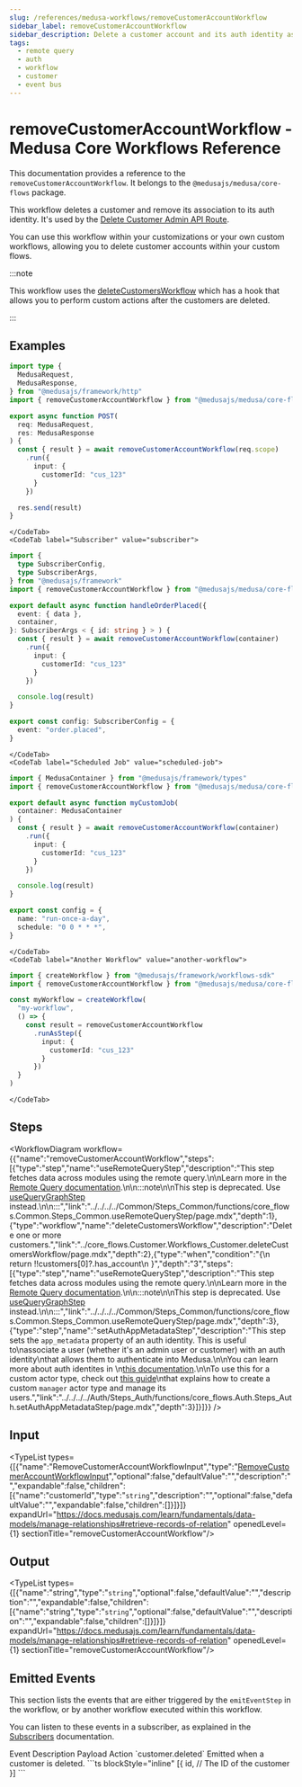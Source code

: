 ```yaml
---
slug: /references/medusa-workflows/removeCustomerAccountWorkflow
sidebar_label: removeCustomerAccountWorkflow
sidebar_description: Delete a customer account and its auth identity association.
tags:
  - remote query
  - auth
  - workflow
  - customer
  - event bus
---
```



# removeCustomerAccountWorkflow - Medusa Core Workflows Reference

This documentation provides a reference to the `removeCustomerAccountWorkflow`. It belongs to the `@medusajs/medusa/core-flows` package.

This workflow deletes a customer and remove its association to its auth identity. It's used by the
[Delete Customer Admin API Route](https://docs.medusajs.com/api/admin#customers\_deletecustomersid).

You can use this workflow within your customizations or your own custom workflows, allowing you to
delete customer accounts within your custom flows.

:::note

This workflow uses the [deleteCustomersWorkflow](../core_flows.Customer.Workflows_Customer.deleteCustomersWorkflow/page.mdx) which has a hook that allows you to perform 
custom actions after the customers are deleted.

:::

<SourceCodeLink link="https://github.com/medusajs/medusa/blob/3e617155977e9bfd2f5318a9ab5eedea24664e0c/packages/core/core-flows/src/customer/workflows/remove-customer-account.ts#L43" />

## Examples

<CodeTabs group="workflow-exection">
    <CodeTab label="API Route" value="api-route">
    
```ts title="src/api/workflow/route.ts"
import type {
  MedusaRequest,
  MedusaResponse,
} from "@medusajs/framework/http"
import { removeCustomerAccountWorkflow } from "@medusajs/medusa/core-flows"

export async function POST(
  req: MedusaRequest,
  res: MedusaResponse
) {
  const { result } = await removeCustomerAccountWorkflow(req.scope)
    .run({
      input: {
        customerId: "cus_123"
      }
    })

  res.send(result)
}
```

    </CodeTab>
    <CodeTab label="Subscriber" value="subscriber">
    
```ts title="src/subscribers/order-placed.ts"
import {
  type SubscriberConfig,
  type SubscriberArgs,
} from "@medusajs/framework"
import { removeCustomerAccountWorkflow } from "@medusajs/medusa/core-flows"

export default async function handleOrderPlaced({
  event: { data },
  container,
}: SubscriberArgs < { id: string } > ) {
  const { result } = await removeCustomerAccountWorkflow(container)
    .run({
      input: {
        customerId: "cus_123"
      }
    })

  console.log(result)
}

export const config: SubscriberConfig = {
  event: "order.placed",
}
```

    </CodeTab>
    <CodeTab label="Scheduled Job" value="scheduled-job">
    
```ts title="src/jobs/message-daily.ts"
import { MedusaContainer } from "@medusajs/framework/types"
import { removeCustomerAccountWorkflow } from "@medusajs/medusa/core-flows"

export default async function myCustomJob(
  container: MedusaContainer
) {
  const { result } = await removeCustomerAccountWorkflow(container)
    .run({
      input: {
        customerId: "cus_123"
      }
    })

  console.log(result)
}

export const config = {
  name: "run-once-a-day",
  schedule: "0 0 * * *",
}
```

    </CodeTab>
    <CodeTab label="Another Workflow" value="another-workflow">
    
```ts title="src/workflows/my-workflow.ts"
import { createWorkflow } from "@medusajs/framework/workflows-sdk"
import { removeCustomerAccountWorkflow } from "@medusajs/medusa/core-flows"

const myWorkflow = createWorkflow(
  "my-workflow",
  () => {
    const result = removeCustomerAccountWorkflow
      .runAsStep({
        input: {
          customerId: "cus_123"
        }
      })
  }
)
```

    </CodeTab>
  </CodeTabs>

## Steps

<WorkflowDiagram workflow={{"name":"removeCustomerAccountWorkflow","steps":[{"type":"step","name":"useRemoteQueryStep","description":"This step fetches data across modules using the remote query.\n\nLearn more in the [Remote Query documentation](https://docs.medusajs.com/learn/fundamentals/module-links/query).\n\n:::note\n\nThis step is deprecated. Use [useQueryGraphStep](../../../../Common/Steps_Common/functions/core_flows.Common.Steps_Common.useQueryGraphStep/page.mdx) instead.\n\n:::","link":"../../../../Common/Steps_Common/functions/core_flows.Common.Steps_Common.useRemoteQueryStep/page.mdx","depth":1},{"type":"workflow","name":"deleteCustomersWorkflow","description":"Delete one or more customers.","link":"../core_flows.Customer.Workflows_Customer.deleteCustomersWorkflow/page.mdx","depth":2},{"type":"when","condition":"{\n      return !!customers[0]?.has_account\n    }","depth":"3","steps":[{"type":"step","name":"useRemoteQueryStep","description":"This step fetches data across modules using the remote query.\n\nLearn more in the [Remote Query documentation](https://docs.medusajs.com/learn/fundamentals/module-links/query).\n\n:::note\n\nThis step is deprecated. Use [useQueryGraphStep](../../../../Common/Steps_Common/functions/core_flows.Common.Steps_Common.useQueryGraphStep/page.mdx) instead.\n\n:::","link":"../../../../Common/Steps_Common/functions/core_flows.Common.Steps_Common.useRemoteQueryStep/page.mdx","depth":3},{"type":"step","name":"setAuthAppMetadataStep","description":"This step sets the `app_metadata` property of an auth identity. This is useful to\nassociate a user (whether it's an admin user or customer) with an auth identity\nthat allows them to authenticate into Medusa.\n\nYou can learn more about auth identites in \n[this documentation](https://docs.medusajs.com/resources/commerce-modules/auth/auth-identity-and-actor-types).\n\nTo use this for a custom actor type, check out [this guide](https://docs.medusajs.com/resources/commerce-modules/auth/create-actor-type)\nthat explains how to create a custom `manager` actor type and manage its users.","link":"../../../../Auth/Steps_Auth/functions/core_flows.Auth.Steps_Auth.setAuthAppMetadataStep/page.mdx","depth":3}]}]}} />

## Input

<TypeList types={[{"name":"RemoveCustomerAccountWorkflowInput","type":"[RemoveCustomerAccountWorkflowInput](../../../../types/core_flows.RemoveCustomerAccountWorkflowInput/page.mdx)","optional":false,"defaultValue":"","description":"","expandable":false,"children":[{"name":"customerId","type":"`string`","description":"","optional":false,"defaultValue":"","expandable":false,"children":[]}]}]} expandUrl="https://docs.medusajs.com/learn/fundamentals/data-models/manage-relationships#retrieve-records-of-relation" openedLevel={1} sectionTitle="removeCustomerAccountWorkflow"/>

## Output

<TypeList types={[{"name":"string","type":"`string`","optional":false,"defaultValue":"","description":"","expandable":false,"children":[{"name":"string","type":"`string`","optional":false,"defaultValue":"","description":"","expandable":false,"children":[]}]}]} expandUrl="https://docs.medusajs.com/learn/fundamentals/data-models/manage-relationships#retrieve-records-of-relation" openedLevel={1} sectionTitle="removeCustomerAccountWorkflow"/>

## Emitted Events

This section lists the events that are either triggered by the `emitEventStep` in the workflow, or by another workflow executed within this workflow.

You can listen to these events in a subscriber, as explained in the [Subscribers](https://docs.medusajs.com/learn/fundamentals/events-and-subscribers) documentation.

<Table>
  <Table.Header>
    <Table.Row>
      <Table.HeaderCell>
Event
</Table.HeaderCell>
      <Table.HeaderCell>
Description
</Table.HeaderCell>
      <Table.HeaderCell>
Payload
</Table.HeaderCell>
      <Table.HeaderCell>
Action
</Table.HeaderCell>
    </Table.Row>
  </Table.Header>
  <Table.Body>
    <Table.Row>
      <Table.Cell>
`customer.deleted`
</Table.Cell>
      <Table.Cell>
Emitted when a customer is deleted.
</Table.Cell>
      <Table.Cell>
```ts blockStyle="inline"
[{
  id, // The ID of the customer
}]
```
</Table.Cell>
      <Table.Cell>
<CopyGeneratedSnippetButton tooltipText="Copy subscriber for event" type="subscriber" options={{
        event: "customer.deleted",
        payload: `\`\`\`ts
[{
  id, // The ID of the customer
}]
\`\`\``
        }}/>
</Table.Cell>
    </Table.Row>
  </Table.Body>
</Table>
